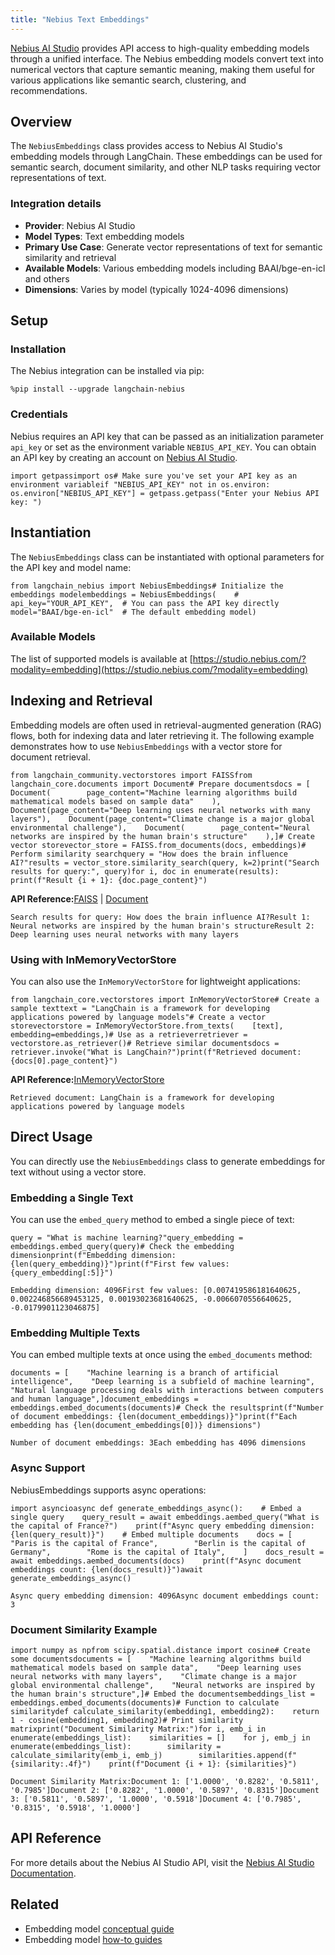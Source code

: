 ```yaml
---
title: "Nebius Text Embeddings"
---
```


[Nebius AI Studio](https://studio.nebius.ai/) provides API access to high-quality embedding models through a unified interface. The Nebius embedding models convert text into numerical vectors that capture semantic meaning, making them useful for various applications like semantic search, clustering, and recommendations.

## Overview

The `NebiusEmbeddings` class provides access to Nebius AI Studio's embedding models through LangChain. These embeddings can be used for semantic search, document similarity, and other NLP tasks requiring vector representations of text.

### Integration details

* **Provider**: Nebius AI Studio
* **Model Types**: Text embedding models
* **Primary Use Case**: Generate vector representations of text for semantic similarity and retrieval
* **Available Models**: Various embedding models including BAAI/bge-en-icl and others
* **Dimensions**: Varies by model (typically 1024-4096 dimensions)

## Setup

### Installation

The Nebius integration can be installed via pip:

```
%pip install --upgrade langchain-nebius
```

### Credentials

Nebius requires an API key that can be passed as an initialization parameter `api_key` or set as the environment variable `NEBIUS_API_KEY`. You can obtain an API key by creating an account on [Nebius AI Studio](https://studio.nebius.ai/).

```
import getpassimport os# Make sure you've set your API key as an environment variableif "NEBIUS_API_KEY" not in os.environ:    os.environ["NEBIUS_API_KEY"] = getpass.getpass("Enter your Nebius API key: ")
```

## Instantiation

The `NebiusEmbeddings` class can be instantiated with optional parameters for the API key and model name:

```
from langchain_nebius import NebiusEmbeddings# Initialize the embeddings modelembeddings = NebiusEmbeddings(    # api_key="YOUR_API_KEY",  # You can pass the API key directly    model="BAAI/bge-en-icl"  # The default embedding model)
```

### Available Models

The list of supported models is available at [https://studio.nebius.com/?modality=embedding](https://studio.nebius.com/?modality=embedding)

## Indexing and Retrieval

Embedding models are often used in retrieval-augmented generation (RAG) flows, both for indexing data and later retrieving it. The following example demonstrates how to use `NebiusEmbeddings` with a vector store for document retrieval.

```
from langchain_community.vectorstores import FAISSfrom langchain_core.documents import Document# Prepare documentsdocs = [    Document(        page_content="Machine learning algorithms build mathematical models based on sample data"    ),    Document(page_content="Deep learning uses neural networks with many layers"),    Document(page_content="Climate change is a major global environmental challenge"),    Document(        page_content="Neural networks are inspired by the human brain's structure"    ),]# Create vector storevector_store = FAISS.from_documents(docs, embeddings)# Perform similarity searchquery = "How does the brain influence AI?"results = vector_store.similarity_search(query, k=2)print("Search results for query:", query)for i, doc in enumerate(results):    print(f"Result {i + 1}: {doc.page_content}")
```

**API Reference:**[FAISS](https://python.langchain.com/api_reference/community/vectorstores/langchain_community.vectorstores.faiss.FAISS.html) | [Document](https://python.langchain.com/api_reference/core/documents/langchain_core.documents.base.Document.html)

```
Search results for query: How does the brain influence AI?Result 1: Neural networks are inspired by the human brain's structureResult 2: Deep learning uses neural networks with many layers
```

### Using with InMemoryVectorStore

You can also use the `InMemoryVectorStore` for lightweight applications:

```
from langchain_core.vectorstores import InMemoryVectorStore# Create a sample texttext = "LangChain is a framework for developing applications powered by language models"# Create a vector storevectorstore = InMemoryVectorStore.from_texts(    [text],    embedding=embeddings,)# Use as a retrieverretriever = vectorstore.as_retriever()# Retrieve similar documentsdocs = retriever.invoke("What is LangChain?")print(f"Retrieved document: {docs[0].page_content}")
```

**API Reference:**[InMemoryVectorStore](https://python.langchain.com/api_reference/core/vectorstores/langchain_core.vectorstores.in_memory.InMemoryVectorStore.html)

```
Retrieved document: LangChain is a framework for developing applications powered by language models
```

## Direct Usage

You can directly use the `NebiusEmbeddings` class to generate embeddings for text without using a vector store.

### Embedding a Single Text

You can use the `embed_query` method to embed a single piece of text:

```
query = "What is machine learning?"query_embedding = embeddings.embed_query(query)# Check the embedding dimensionprint(f"Embedding dimension: {len(query_embedding)}")print(f"First few values: {query_embedding[:5]}")
```

```
Embedding dimension: 4096First few values: [0.007419586181640625, 0.002246856689453125, 0.00193023681640625, -0.0066070556640625, -0.0179901123046875]
```

### Embedding Multiple Texts

You can embed multiple texts at once using the `embed_documents` method:

```
documents = [    "Machine learning is a branch of artificial intelligence",    "Deep learning is a subfield of machine learning",    "Natural language processing deals with interactions between computers and human language",]document_embeddings = embeddings.embed_documents(documents)# Check the resultsprint(f"Number of document embeddings: {len(document_embeddings)}")print(f"Each embedding has {len(document_embeddings[0])} dimensions")
```

```
Number of document embeddings: 3Each embedding has 4096 dimensions
```

### Async Support

NebiusEmbeddings supports async operations:

```
import asyncioasync def generate_embeddings_async():    # Embed a single query    query_result = await embeddings.aembed_query("What is the capital of France?")    print(f"Async query embedding dimension: {len(query_result)}")    # Embed multiple documents    docs = [        "Paris is the capital of France",        "Berlin is the capital of Germany",        "Rome is the capital of Italy",    ]    docs_result = await embeddings.aembed_documents(docs)    print(f"Async document embeddings count: {len(docs_result)}")await generate_embeddings_async()
```

```
Async query embedding dimension: 4096Async document embeddings count: 3
```

### Document Similarity Example

```
import numpy as npfrom scipy.spatial.distance import cosine# Create some documentsdocuments = [    "Machine learning algorithms build mathematical models based on sample data",    "Deep learning uses neural networks with many layers",    "Climate change is a major global environmental challenge",    "Neural networks are inspired by the human brain's structure",]# Embed the documentsembeddings_list = embeddings.embed_documents(documents)# Function to calculate similaritydef calculate_similarity(embedding1, embedding2):    return 1 - cosine(embedding1, embedding2)# Print similarity matrixprint("Document Similarity Matrix:")for i, emb_i in enumerate(embeddings_list):    similarities = []    for j, emb_j in enumerate(embeddings_list):        similarity = calculate_similarity(emb_i, emb_j)        similarities.append(f"{similarity:.4f}")    print(f"Document {i + 1}: {similarities}")
```

```
Document Similarity Matrix:Document 1: ['1.0000', '0.8282', '0.5811', '0.7985']Document 2: ['0.8282', '1.0000', '0.5897', '0.8315']Document 3: ['0.5811', '0.5897', '1.0000', '0.5918']Document 4: ['0.7985', '0.8315', '0.5918', '1.0000']
```

## API Reference

For more details about the Nebius AI Studio API, visit the [Nebius AI Studio Documentation](https://studio.nebius.ai/oss/api-reference).

## Related

* Embedding model [conceptual guide](/src/oss/concepts/embedding_models)
* Embedding model [how-to guides](/src/oss/how_to/#embedding-models)
